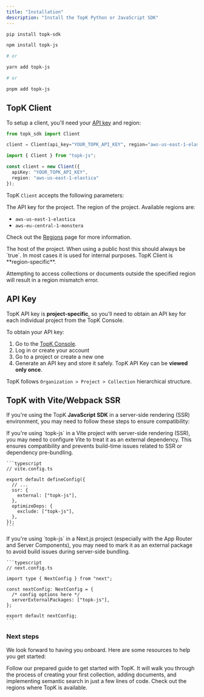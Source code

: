 ```yaml
---
title: "Installation"
description: "Install the TopK Python or JavaScript SDK"
---
```


<CodeGroup>

```bash Python
pip install topk-sdk
```


```bash Javascript
npm install topk-js

# or

yarn add topk-js

# or

pnpm add topk-js
```

</CodeGroup>

## TopK Client

To setup a client, you'll need your [API key](#api-key) and region:

<CodeGroup>

```python Python
from topk_sdk import Client

client = Client(api_key="YOUR_TOPK_API_KEY", region="aws-us-east-1-elastica")
```


```typescript Javascript
import { Client } from "topk-js";

const client = new Client({
  apiKey: "YOUR_TOPK_API_KEY",
  region: "aws-us-east-1-elastica"
});
```

</CodeGroup>

TopK `Client` accepts the following parameters:

<ParamField body="api_key" type="string" required>
  The API key for the project.
</ParamField>

<ParamField body="region" type="string" required>
  The region of the project. Available regions are:

  - `aws-us-east-1-elastica`
  - `aws-eu-central-1-monstera`

  Check out the [Regions](/docs/regions) page for more information.
</ParamField>

<ParamField body="host" default="topk.io" type="string">
  The host of the project.
</ParamField>

<ParamField body="https" default="true" type="boolean">
  When using a public host this should always be `true`.
  In most cases it is used for internal purposes.
</ParamField>

<Note>
  TopK Client is **region-specific**.

  Attempting to access collections or documents outside the specified region will result in a region mismatch error.
</Note>

## API Key

TopK API key is **project-specific**, so you'll need to obtain an API key for each individual project from the TopK Console.

To obtain your API key:

1. Go to the [TopK Console](https://console.topk.io).
2. Log in or create your account
3. Go to a project or create a new one
4. Generate an API key and store it safely. TopK API Key can be **viewed only once**.

TopK follows `Organization > Project > Collection` hierarchical structure.

## TopK with Vite/Webpack SSR

If you're using the TopK **JavaScript SDK** in a server-side rendering (SSR) environment, you may need to follow these steps to ensure compatibility:

<AccordionGroup>
  <Accordion title="Using with Vite ?" description="Remix, Nuxt, SvetleKit, Astro ...">
    If you're using `topk-js` in a Vite project with server-side rendering (SSR), you may need to configure Vite to treat it as an external dependency. This ensures compatibility and prevents build-time issues related to SSR or dependency pre-bundling.

    ```typescript
    // vite.config.ts
    
    export default defineConfig({
      // ...
      ssr: {
        external: ["topk-js"],
      },
      optimizeDeps: {
        exclude: ["topk-js"],
      },
    });
    ```
  </Accordion>
  <Accordion title="Using with Webpack or Turbopack ?" description="Next.js">
    If you're using `topk-js` in a Next.js project (especially with the App Router and Server Components), you may need to mark it as an external package to avoid build issues during server-side bundling.

    ```typescript
    // next.config.ts
    
    import type { NextConfig } from "next";
    
    const nextConfig: NextConfig = {
      /* config options here */
      serverExternalPackages: ["topk-js"],
    };
    
    export default nextConfig;
    ```
  </Accordion>
</AccordionGroup>

### Next steps

We look forward to having you onboard. Here are some resources to help you get started:

<CardGroup cols={2}>
  <Card title="Quickstart (5m)" icon="pen-to-square" href="/quickstart">
    Follow our prepared guide to get started with TopK. It will walk you through
    the process of creating your first collection, adding documents, and implementing
    semantic search in just a few lines of code.
  </Card>
  <Card title="Regions" icon="globe" href="/regions">
    Check out the regions where TopK is available.
  </Card>
</CardGroup>
